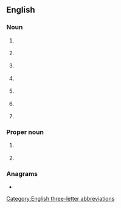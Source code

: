 {{also|aca|acá|aĉa|aça|-ača}}
==English==

===Noun===
{{en-noun}}

# {{lb|en|military}} {{initialism of|en|[[airspace]] [[control]] [[authority]]}}
# {{lb|en|military}} {{initialism of|en|[[airspace]] [[coordination]] [[area]]}}
# {{lb|en|accounting}} {{initialism of|en|[[associate]] [[chartered accountant]]}}
# {{lb|en|anatomy}} {{initialism of|en|anterior cerebral artery}}
# {{lb|en|immunology}} {{initialism of|en|{{w|Anti-cardiolipin antibodies|anti-cardiolipin antibody}}}}
# {{lb|en|immunology}} {{initialism of|en|{{w|Anti-centromere antibodies|anti-centromere antibody}}}}
# {{lb|en|immunology}} {{initialism of|en|[[antigen]]-[[capture]] [[assay]]}}

===Proper noun===
{{en-proper noun}}

# {{lb|en|US|politics}} {{initialism of|en|{{w|Affordable Care Act}}}}
# {{initialism of|en|{{w|Adult Children of Alcoholics}}}}

===Anagrams===
* {{anagrams|en|a=aac|AAC|CAA}}

[[Category:English three-letter abbreviations]]